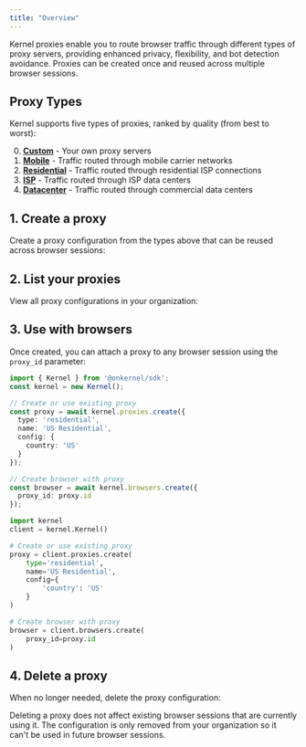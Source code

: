 ```yaml
---
title: "Overview"
---
```



Kernel proxies enable you to route browser traffic through different types of proxy servers, providing enhanced privacy, flexibility, and bot detection avoidance. Proxies can be created once and reused across multiple browser sessions.

## Proxy Types

Kernel supports five types of proxies, ranked by quality (from best to worst):

0. [**Custom**](/proxies/custom) - Your own proxy servers
1. [**Mobile**](/proxies/mobile) - Traffic routed through mobile carrier networks
2. [**Residential**](/proxies/residential) - Traffic routed through residential ISP connections
3. [**ISP**](/proxies/isp) - Traffic routed through ISP data centers
4. [**Datacenter**](/proxies/datacenter) - Traffic routed through commercial data centers

## 1. Create a proxy

Create a proxy configuration from the types above that can be reused across browser sessions:

<CreateProxySnippet />

## 2. List your proxies

View all proxy configurations in your organization:

<ListProxiesSnippet />

## 3. Use with browsers

Once created, you can attach a proxy to any browser session using the `proxy_id` parameter:

<CodeGroup>

```typescript Typescript/Javascript
import { Kernel } from '@onkernel/sdk';
const kernel = new Kernel();

// Create or use existing proxy
const proxy = await kernel.proxies.create({
  type: 'residential',
  name: 'US Residential',
  config: {
    country: 'US'
  }
});

// Create browser with proxy
const browser = await kernel.browsers.create({
  proxy_id: proxy.id
});
```

```Python Python
import kernel
client = kernel.Kernel()

# Create or use existing proxy
proxy = client.proxies.create(
    type='residential',
    name='US Residential',
    config={
        'country': 'US'
    }
)

# Create browser with proxy
browser = client.browsers.create(
    proxy_id=proxy.id
)
```

</CodeGroup>

## 4. Delete a proxy

When no longer needed, delete the proxy configuration:

<DeleteProxySnippet />

<Info>
Deleting a proxy does not affect existing browser sessions that are currently using it. The configuration is only removed from your organization so it can't be used in future browser sessions.
</Info>